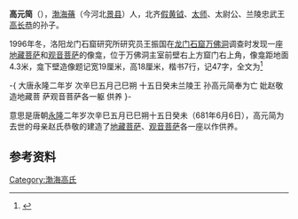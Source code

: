 '''高元简'''（{{bd|？||？| |}}），[[勃海郡|渤海]][[蓨县|蓨]]（今河北[[景县|景县]]）人，北齐[[假黄钺|假黄钺]]、[[太师|太师]]、太尉公、兰陵忠武王[[高长恭|高长恭]]的孙子。

1996年冬，洛阳龙门石窟研究所研究员王振国在[[龙门石窟|龙门石窟]][[万佛洞|万佛洞]]调查时发现一座[[地藏菩萨|地藏菩萨]]和[[观音菩萨|观音菩萨]]的像龛，位于万佛洞主室前壁右上方窟门右上角，像龛距地面4.3米，龛下壁造像题记宽19厘米，高18厘米，楷书7行，记47字，全文为<ref>{{Cite book | author = 王振国主编 | title = 《龙门石窟与洛阳佛教文化》 | location =  郑州市 | publisher = 中州古籍出版社  | date =2006年9月| pages =61-74|ISBN =7-5348-2658-6| accessdate = 2013-09-01 | url = | language= zh-cn| quote = }}</ref>

-{
{{SquoteH|w=13em|bg= |bc=|bw=}}
{{VtextStart}}大唐永隆二年岁{{VtextEnd}}
{{VtextStart}}次辛巳五月己巳朔{{VtextEnd}}
{{VtextStart}}十五日癸未兰陵王{{VtextEnd}}
{{VtextStart}}孙高元简奉为亡{{VtextEnd}}
{{VtextStart}}妣赵敬造地藏菩{{VtextEnd}}
{{VtextStart}}萨观音菩萨各一躯{{VtextEnd}}
{{VtextStart}}供养{{VtextEnd}}
{{SquoteF}}
}-

意思是唐朝[[永隆_(唐朝)|永隆]]二年岁次辛巳五月已巳朔十五日癸未（681年6月6日），高元简为去世的母亲赵氏恭敬的建造了[[地藏菩萨|地藏菩萨]]、[[观音菩萨|观音菩萨]]各一座以作供养。

==参考资料==
{{reflist}}

[[Category:渤海高氏|Category:渤海高氏]]